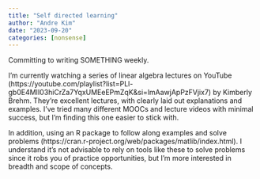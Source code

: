 ```yaml
---
title: "Self directed learning"
author: "Andre Kim"
date: "2023-09-20"
categories: [nonsense]
---
```


Committing to writing SOMETHING weekly. 

I'm currently watching a series of linear algebra lectures on YouTube (https://youtube.com/playlist?list=PLl-gb0E4MII03hiCrZa7YqxUMEeEPmZqK&si=lmAawjApPzFVjix7) by Kimberly Brehm. They're excellent lectures, with clearly laid out explanations and examples. I've tried many different MOOCs and lecture videos with minimal success, but I'm finding this one easier to stick with. 

In addition, using an R package to follow along examples and solve problems (https://cran.r-project.org/web/packages/matlib/index.html). I understand it's not advisable to rely on tools like these to solve problems since it robs you of practice opportunities, but I'm more interested in breadth and scope of concepts.